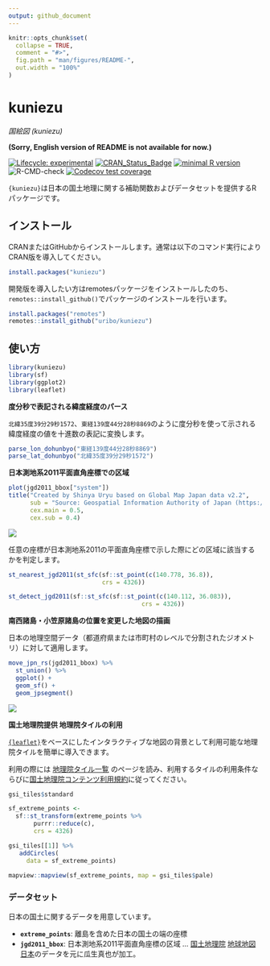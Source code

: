 ```yaml
---
output: github_document
---
```


<!-- README.md is generated from README.Rmd. Please edit that file -->

```r
knitr::opts_chunk$set(
  collapse = TRUE,
  comment = "#>",
  fig.path = "man/figures/README-",
  out.width = "100%"
)
```

# kuniezu

*国絵図 (kuniezu)*

**(Sorry, English version of README is not available for now.)**

<!-- badges: start -->
[![Lifecycle: experimental](https://img.shields.io/badge/lifecycle-experimental-orange.svg)](https://lifecycle.r-lib.org/articles/stages.html#experimental-1) [![CRAN\_Status\_Badge](https://www.r-pkg.org/badges/version/kuniezu)](https://cran.r-project.org/package=kuniezu)
[![minimal R version](https://img.shields.io/badge/R%3E%3D-3.3.0-blue.svg)](https://cran.r-project.org/)
![R-CMD-check](https://github.com/uribo/kuniezu/workflows/R-CMD-check/badge.svg)
[![Codecov test coverage](https://codecov.io/gh/uribo/kuniezu/branch/master/graph/badge.svg)](https://codecov.io/gh/uribo/kuniezu?branch=master)
<!-- badges: end -->

`{kuniezu}`は日本の国土地理に関する補助関数およびデータセットを提供するRパッケージです。

## インストール

CRANまたはGitHubからインストールします。通常は以下のコマンド実行によりCRAN版を導入してください。

```r
install.packages("kuniezu")
```

開発版を導入したい方はremotesパッケージをインストールしたのち、`remotes::install_github()`でパッケージのインストールを行います。

``` r
install.packages("remotes")
remotes::install_github("uribo/kuniezu")
```

## 使い方

```r
library(kuniezu)
library(sf)
library(ggplot2)
library(leaflet)
```

**度分秒で表記される緯度経度のパース**

`北緯35度39分29秒1572`、`東経139度44分28秒8869`のように度分秒を使って示される緯度経度の値を十進数の表記に変換します。

```r
parse_lon_dohunbyo("東経139度44分28秒8869")
parse_lat_dohunbyo("北緯35度39分29秒1572")
```


**日本測地系2011平面直角座標での区域**

```r
plot(jgd2011_bbox["system"])
title("Created by Shinya Uryu based on Global Map Japan data v2.2",
      sub = "Source: Geospatial Information Authority of Japan (https://www.gsi.go.jp/kankyochiri/gm_japan_e.html)",
      cex.main = 0.5,
      cex.sub = 0.4)
```

![](man/figures/README-jgd2011_area-1.png)

任意の座標が日本測地系2011の平面直角座標で示した際にどの区域に該当するかを判定します。

```r
st_nearest_jgd2011(st_sfc(sf::st_point(c(140.778, 36.8)), 
                          crs = 4326))

st_detect_jgd2011(sf::st_sfc(sf::st_point(c(140.112, 36.083)),
                                     crs = 4326))
```

**南西諸島・小笠原諸島の位置を変更した地図の描画**

日本の地理空間データ（都道府県または市町村のレベルで分割されたジオメトリ）に対して適用します。

```r
move_jpn_rs(jgd2011_bbox) %>%
  st_union() %>% 
  ggplot() +
  geom_sf() +
  geom_jpsegment()
```

![](man/figures/README-move_jpsegment-1.png)

**国土地理院提供 地理院タイルの利用**

[`{leaflet}`](https://CRAN.R-project.org/package=leaflet)をベースにしたインタラクティブな地図の背景として利用可能な地理院タイルを簡単に導入できます。

利用の際には [地理院タイル一覧](https://maps.gsi.go.jp/development/ichiran.html) のページを読み、利用するタイルの利用条件ならびに[国土地理院コンテンツ利用規約](https://www.gsi.go.jp/kikakuchousei/kikakuchousei40182.html)に従ってください。

```r
gsi_tiles$standard

sf_extreme_points <- 
  sf::st_transform(extreme_points %>%
       purrr::reduce(c),
       crs = 4326)

gsi_tiles[[1]] %>%
   addCircles(
     data = sf_extreme_points)

mapview::mapview(sf_extreme_points, map = gsi_tiles$pale)
```

### データセット

日本の国土に関するデータを用意しています。

- **`extreme_points`**: 離島を含めた日本の国土の端の座標
- **`jgd2011_bbox`**: 日本測地系2011平面直角座標の区域 ... [国土地理院](https://www.gsi.go.jp/top.html) [地球地図日本](https://www.gsi.go.jp/kankyochiri/gm_jpn.html)のデータを元に瓜生真也が加工。
